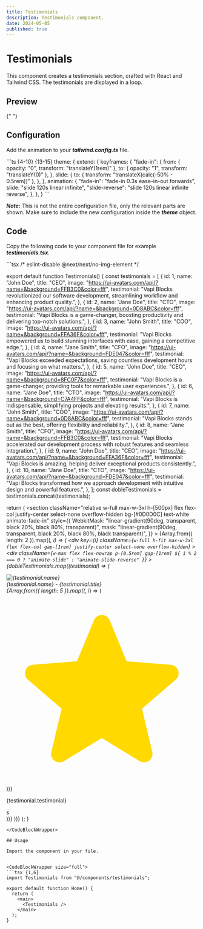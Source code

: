 ```yaml
---
title: Testimonials
description: Testimonials component.
date: 2024-05-05
published: true
---
```


# Testimonials

This component creates a testimonials section, crafted with React and Tailwind CSS. The testimonials are displayed in a loop.

## Preview

<ComponentPreview name="testimonials" />{" "}

## Configuration

Add the animation to your **_tailwind.config.ts_** file.

<CodeBlockWrapper size="full">
```ts {4-10} {13-15}
  theme: {
    extend: {
      keyframes: {
        "fade-in": {
          from: { opacity: "0", transform: "translateY(1rem)" },
          to: { opacity: "1", transform: "translateY(0)" },
        },
        slide: {
          to: { transform: "translateX(calc(-50% - 0.5rem))" },
        },
      },
      animation: {
        "fade-in": "fade-in 0.3s ease-in-out forwards",
        slide: "slide 120s linear infinite",
        "slide-reverse": "slide 120s linear infinite reverse",
      },
    },
  }
```
</CodeBlockWrapper>

**_Note:_** This is not the entire configuration file, only the relevant parts are shown. Make sure to include the new configuration inside the **_theme_** object.

## Code

Copy the following code to your component file for example **_testimonials.tsx_**.

<CodeBlockWrapper size="wrapper">
```tsx
/* eslint-disable @next/next/no-img-element */

export default function Testimonials() {
  const testimonials = [
    {
      id: 1,
      name: "John Doe",
      title: "CEO",
      image: "https://ui-avatars.com/api/?name=&background=FFB3C0&color=fff",
      testimonial:
        "Vapi Blocks revolutionized our software development, streamlining workflow and enhancing product quality.",
    },
    {
      id: 2,
      name: "Jane Doe",
      title: "CTO",
      image: "https://ui-avatars.com/api/?name=&background=0D8ABC&color=fff",
      testimonial:
        "Vapi Blocks is a game-changer, boosting productivity and delivering top-notch solutions.",
    },
    {
      id: 3,
      name: "John Smith",
      title: "COO",
      image: "https://ui-avatars.com/api/?name=&background=FFA36F&color=fff",
      testimonial:
        "Vapi Blocks empowered us to build stunning interfaces with ease, gaining a competitive edge.",
    },
    {
      id: 4,
      name: "Jane Smith",
      title: "CFO",
      image: "https://ui-avatars.com/api/?name=&background=FDE047&color=fff",
      testimonial:
        "Vapi Blocks exceeded expectations, saving countless development hours and focusing on what matters.",
    },
    {
      id: 5,
      name: "John Doe",
      title: "CEO",
      image: "https://ui-avatars.com/api/?name=&background=8FC0F7&color=fff",
      testimonial:
        "Vapi Blocks is a game-changer, providing tools for remarkable user experiences.",
    },
    {
      id: 6,
      name: "Jane Doe",
      title: "CTO",
      image: "https://ui-avatars.com/api/?name=&background=C7A4FF&color=fff",
      testimonial:
        "Vapi Blocks is indispensable, simplifying projects and elevating results.",
    },
    {
      id: 7,
      name: "John Smith",
      title: "COO",
      image: "https://ui-avatars.com/api/?name=&background=0D8ABC&color=fff",
      testimonial:
        "Vapi Blocks stands out as the best, offering flexibility and reliability.",
    },
    {
      id: 8,
      name: "Jane Smith",
      title: "CFO",
      image: "https://ui-avatars.com/api/?name=&background=FFB3C0&color=fff",
      testimonial:
        "Vapi Blocks accelerated our development process with robust features and seamless integration.",
    },
    {
      id: 9,
      name: "John Doe",
      title: "CEO",
      image: "https://ui-avatars.com/api/?name=&background=FFA36F&color=fff",
      testimonial:
        "Vapi Blocks is amazing, helping deliver exceptional products consistently.",
    },
    {
      id: 10,
      name: "Jane Doe",
      title: "CTO",
      image: "https://ui-avatars.com/api/?name=&background=FDE047&color=fff",
      testimonial:
        "Vapi Blocks transformed how we approach development with intuitive design and powerful features.",
    },
  ];
  const dobleTestimonials = testimonials.concat(testimonials);

  return (
    <section
      className="relative w-full max-w-3xl h-[500px] flex flex-col justify-center select-none overflow-hidden bg-[#0D0D0C] text-white animate-fade-in"
      style={{
        WebkitMask:
          "linear-gradient(90deg, transparent, black 20%, black 80%, transparent)",
        mask: "linear-gradient(90deg, transparent, black 20%, black 80%, black transparent)",
      }}
    >
      {Array.from({ length: 2 }).map((_, i) => (
        <div
          key={i}
          className={`w-full h-fit max-w-3xl flex flex-col gap-[1rem] justify-center select-none overflow-hidden`}
        >
          <div
            className={`w-max flex flex-nowrap p-[0.5rem] gap-[1rem] ${
              i % 2 === 0 ? "animate-slide" : "animate-slide-reverse"
            }`}
          >
            {dobleTestimonials.map((testimonial) => (
              <div
                key={testimonial.id}
                className="w-[330px] flex flex-col items-center gap-2 justify-center border bg-[#10100F] border-[#303030] rounded-[1rem] p-2"
              >
                <div className="w-full items-center flex gap-2">
                  <div className="relative flex justify-center items-center h-10 w-10 shrink-0 overflow-hidden rounded-full">
                    <img
                      src={testimonial.image}
                      alt={testimonial.name}
                      loading="eager"
                      className="aspect-square h-full w-full"
                    />
                  </div>
                  <div className="flex flex-col">
                    <span className="text-sm font-semibold">
                      {testimonial.name} - {testimonial.title}
                    </span>
                    <div className="flex gap-1">
                      {Array.from({ length: 5 }).map((_, i) => (
                        <svg
                          key={i}
                          fill="#ffd900"
                          viewBox="0 0 24 24"
                          strokeWidth={1.5}
                          stroke="#ffd900"
                          className="w-4 h-4"
                        >
                          <path
                            strokeLinecap="round"
                            strokeLinejoin="round"
                            d="M11.48 3.499a.562.562 0 0 1 1.04 0l2.125 5.111a.563.563 0 0 0 .475.345l5.518.442c.499.04.701.663.321.988l-4.204 3.602a.563.563 0 0 0-.182.557l1.285 5.385a.562.562 0 0 1-.84.61l-4.725-2.885a.562.562 0 0 0-.586 0L6.982 20.54a.562.562 0 0 1-.84-.61l1.285-5.386a.562.562 0 0 0-.182-.557l-4.204-3.602a.562.562 0 0 1 .321-.988l5.518-.442a.563.563 0 0 0 .475-.345L11.48 3.5Z"
                          />
                        </svg>
                      ))}
                    </div>
                  </div>
                </div>
                <div className="h-full flex justify-start">
                  <p className="text-xs font-medium">
                    {testimonial.testimonial}
                  </p>
                </div>s
              </div>
            ))}
          </div>
        </div>
      ))}
    </section>
  );
}
````
</CodeBlockWrapper>

## Usage

Import the component in your file.


<CodeBlockWrapper size="full">
```tsx {1,6}
import Testimonials from "@/components/testimonials";

export default function Home() {
  return (
    <main>
      <Testimonials />
    </main>
  );
}
````
</CodeBlockWrapper>